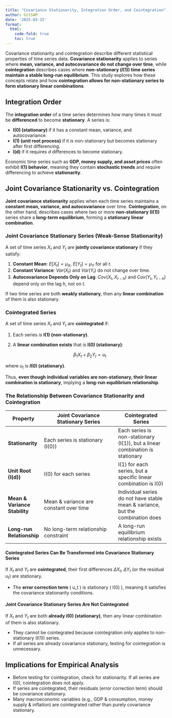 ```yaml
---
title: "Covariance Stationarity, Integration Order, and Cointegration"
author: GitSAM
date: '2025-03-15'
format:
  html:
    code-fold: true
    toc: true
---
```


Covariance stationarity and cointegration describe different statistical properties of time series data. **Covariance stationarity** applies to series where **mean, variance, and autocovariance do not change over time**, while **cointegration** describes cases where **non-stationary ($I(1)$) time series maintain a stable long-run equilibrium**. This study explores how these concepts relate and how **cointegration allows for non-stationary series to form stationary linear combinations**.

## Integration Order

The **integration order** of a time series determines how many times it must be **differenced** to become **stationary**. A series is:

- **I(0) (stationary)** if it has a constant mean, variance, and autocovariance.
- **I(1) (unit root process)** if it is non-stationary but becomes stationary after first differencing.
- **I(d)** if it requires $d$ differences to become stationary.

Economic time series such as **GDP, money supply, and asset prices** often exhibit **I(1) behavior**, meaning they contain **stochastic trends** and require differencing to achieve **stationarity**.

## Joint Covariance Stationarity vs. Cointegration

**Joint covariance stationarity** applies when each time series maintains a **constant mean, variance, and autocovariance** over time. **Cointegration**, on the other hand, describes cases where two or more **non-stationary (I(1))** series share a **long-term equilibrium**, forming a **stationary linear combination**.

### Joint Covariance Stationary Series (Weak-Sense Stationarity)

A set of time series $X_t$ and $Y_t$ are **jointly covariance stationary** if they satisfy:

1. **Constant Mean**: $E[X_t] = \mu_X$, $E[Y_t] = \mu_Y$ for all $t$.
2. **Constant Variance**: $Var(X_t)$ and $Var(Y_t)$ do not change over time.
3. **Autocovariance Depends Only on Lag**: $Cov(X_t, X_{t-h})$ and $Cov(Y_t, Y_{t-h})$ depend only on the lag $h$, not on $t$.

If two time series are both **weakly stationary**, then any **linear combination** of them is also stationary.

### Cointegrated Series

A set of time series $X_t$ and $Y_t$ are **cointegrated** if:

1. Each series is **I(1) (non-stationary)**.
2. A **linear combination exists** that is **I(0) (stationary)**:

   $$
   \beta_1 X_t + \beta_2 Y_t = u_t
   $$

where $u_t$ is **$I(0)$ (stationary)**.

Thus, **even though individual variables are non-stationary, their linear combination is stationary**, implying a **long-run equilibrium relationship**.

### The Relationship Between Covariance Stationarity and Cointegration

| Property | Joint Covariance Stationary Series | Cointegrated Series |
|----------|--------------------------------|---------------------|
| **Stationarity** | Each series is stationary (I(0)) | Each series is non-stationary (I(1)), but a linear combination is stationary |
| **Unit Root (I(d))** | I(0) for each series | I(1) for each series, but a specific linear combination is I(0) |
| **Mean & Variance Stability** | Mean & variance are constant over time | Individual series do not have stable mean & variance, but the combination does |
| **Long-run Relationship** | No long-term relationship constraint | A long-run equilibrium relationship exists |

#### Cointegrated Series Can Be Transformed into Covariance Stationary Series
If $X_t$ and $Y_t$ are **cointegrated**, their first differences $\Delta X_t$, $\Delta Y_t$ (or the residual $u_t$) are stationary.

- The **error correction term** \( u_t \) is stationary \( I(0) \), meaning it satisfies the covariance stationarity conditions.

#### Joint Covariance Stationary Series Are Not Cointegrated
If $X_t$ and $Y_t$ are both **already $I(0)$ (stationary)**, then any linear combination of them is also stationary.

- They cannot be cointegrated because cointegration only applies to non-stationary (I(1)) series.
- If all series are already covariance stationary, testing for cointegration is unnecessary.

## Implications for Empirical Analysis

- Before testing for cointegration, check for stationarity. If all series are I(0), cointegration does not apply.
- If series are cointegrated, their residuals (error correction term) should be covariance stationary.
- Many macroeconomic variables (e.g., GDP & consumption, money supply & inflation) are cointegrated rather than purely covariance stationary.

